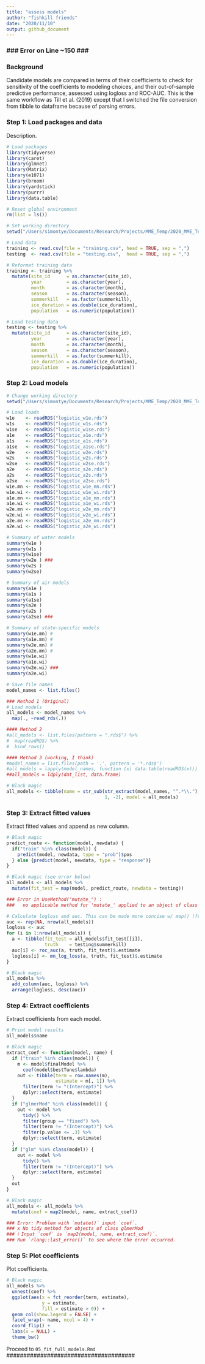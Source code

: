 ```yaml
---
title: "assess models"
author: "fishkill friends"
date: "2020/11/10"
output: github_document
---
```


### ### Error on Line ~150 ### ###

### Background

Candidate models are compared in terms of their coefficients to check for sensitivity of the coefficients to modeling choices, and their out-of-sample predictive performance, assessed using logloss and ROC-AUC. This is the same workflow as Till et al. (2019) except that I switched the file conversion from tibble to dataframe because of parsing errors.

### Step 1: Load packages and data

Description.

```{r: Load packages and data}
# Load packages
library(tidyverse)
library(caret)
library(glmnet)
library(Matrix)
library(e1071)
library(broom)
library(yardstick)
library(purrr)
library(data.table)

# Reset global environment
rm(list = ls())

# Set working directory
setwd("/Users/simontye/Documents/Research/Projects/MME_Temp/2020_MME_Temp/data/models")

# Load data
training <- read.csv(file = "training.csv", head = TRUE, sep = ",")
testing  <- read.csv(file = "testing.csv",  head = TRUE, sep = ",")

# Reformat training data
training <- training %>%
  mutate(site_id      = as.character(site_id),
         year         = as.character(year),
         month        = as.character(month),
         season       = as.character(season),
         summerkill   = as.factor(summerkill),
         ice_duration = as.double(ice_duration),
         population   = as.numeric(population))

# Load testing data
testing <- testing %>%
  mutate(site_id      = as.character(site_id),
         year         = as.character(year),
         month        = as.character(month),
         season       = as.character(season),
         summerkill   = as.factor(summerkill),
         ice_duration = as.double(ice_duration),
         population   = as.numeric(population))
```

### Step 2: Load models

```{r: Load models}
# Change working directory
setwd("/Users/simontye/Documents/Research/Projects/MME_Temp/2020_MME_Temp/data/models/assessment") 

# Load loads
w1e    <- readRDS("logistic_w1e.rds")
w1s    <- readRDS("logistic_w1s.rds")
w1se   <- readRDS("logistic_w1se.rds")
a1e    <- readRDS("logistic_a1e.rds")
a1s    <- readRDS("logistic_a1s.rds")
a1se   <- readRDS("logistic_a1se.rds")
w2e    <- readRDS("logistic_w2e.rds")
w2s    <- readRDS("logistic_w2s.rds")
w2se   <- readRDS("logistic_w2se.rds")
a2e    <- readRDS("logistic_a2e.rds")
a2s    <- readRDS("logistic_a2s.rds")
a2se   <- readRDS("logistic_a2se.rds")
w1e.mn <- readRDS("logistic_w1e_mn.rds")
w1e.wi <- readRDS("logistic_w1e_wi.rds")
a1e.mn <- readRDS("logistic_a1e_mn.rds")
a1e.wi <- readRDS("logistic_a1e_wi.rds")
w2e.mn <- readRDS("logistic_w2e_mn.rds")
w2e.wi <- readRDS("logistic_w2e_wi.rds")
a2e.mn <- readRDS("logistic_a2e_mn.rds")
a2e.wi <- readRDS("logistic_a2e_wi.rds")

# Summary of water models
summary(w1e )
summary(w1s )
summary(w1se)
summary(w2e ) ###
summary(w2s )
summary(w2se)

# Summary of air models
summary(a1e )
summary(a1s )
summary(a1se)
summary(a2e )
summary(a2s )
summary(a2se) ###

# Summary of state-specific models
summary(w1e.mn) #
summary(a1e.mn) #
summary(w2e.mn) #
summary(a2e.mn) #
summary(w1e.wi)
summary(a1e.wi)
summary(w2e.wi) ###
summary(a2e.wi)

# Save file names
model_names <- list.files()

### Method 1 (Original)
# Load models
all_models <- model_names %>%
  map(., ~read_rds(.))

#### Method 2
#all_models <- list.files(pattern = ".rds$") %>%
#  map(readRDS) %>% 
#  bind_rows()

#### Method 3 (working, I think)
#model_names = list.files(path = '.', pattern = '*.rds$')
#all_models = lapply(model_names, function (x) data.table(readRDS(x)))
##all_models = ldply(dat_list, data.frame)

# Black magic
all_models <- tibble(name = str_sub(str_extract(model_names, "^.*\\."),
                                    1, -2), model = all_models)
```

### Step 3: Extract fitted values

Extract fitted values and append as new column.

```{r: Extract fitted values}
# Black magic
predict_route <- function(model, newdata) {
  if("train" %in% class(model)) {
    predict(model, newdata, type = "prob")$pos
  } else {predict(model, newdata, type = "response")}
}

# Black magic (see error below)
all_models <- all_models %>%
  mutate(fit_test = map(model, predict_route, newdata = testing))

### Error in UseMethod("mutate_") : 
###   no applicable method for 'mutate_' applied to an object of class "list"

# Calculate logloss and auc. This can be made more concise w/ map() (from Till)
auc <- rep(NA, nrow(all_models))
logloss <- auc
for (i in 1:nrow(all_models)) {
  a <- tibble(fit_test = all_models$fit_test[[i]],
              truth    = testing$summerkill)
  auc[i] <- roc_auc(a, truth, fit_test)$.estimate
  logloss[i] <- mn_log_loss(a, truth, fit_test)$.estimate
}

# Black magic
all_models %>%
  add_column(auc, logloss) %>%
  arrange(logloss, desc(auc))
```

### Step 4: Extract coefficients

Extract coefficients from each model.

```{r: Extract coefficients}
# Print model results
all_models$name

# Black magic
extract_coef <- function(model, name) {
  if ("train" %in% class(model)) {
    m <- model$finalModel %>%
      coef(model$bestTune$lambda)
    out <- tibble(term = row.names(m),
                  estimate = m[, 1]) %>%
      filter(term != "(Intercept)") %>%
      dplyr::select(term, estimate)
  }
  if ("glmerMod" %in% class(model)) {
    out <- model %>%
      tidy() %>%
      filter(group == "fixed") %>%
      filter(term != "(Intercept)") %>%
      filter(p.value <= .3) %>%
      dplyr::select(term, estimate)
  }
  if ("glm" %in% class(model)) {
    out <- model %>%
      tidy() %>%
      filter(term != "(Intercept)") %>%
      dplyr::select(term, estimate)
  }
  out
}

# Black magic
all_models <- all_models %>%
  mutate(coef = map2(model, name, extract_coef))

### Error: Problem with `mutate()` input `coef`.
### x No tidy method for objects of class glmerMod
### ℹ Input `coef` is `map2(model, name, extract_coef)`.
### Run `rlang::last_error()` to see where the error occurred.
```

### Step 5: Plot coefficients

Plot coefficients.

```{r: Plot coefficients}
# Black magic
all_models %>%
  unnest(coef) %>%
  ggplot(aes(x = fct_reorder(term, estimate), 
             y = estimate, 
             fill = estimate > 0)) +
  geom_col(show.legend = FALSE) +
  facet_wrap(~ name, ncol = 4) +
  coord_flip() +
  labs(x = NULL) +
  theme_bw()
```

######################################
Proceed to `05_fit_full_models.Rmd`
######################################
